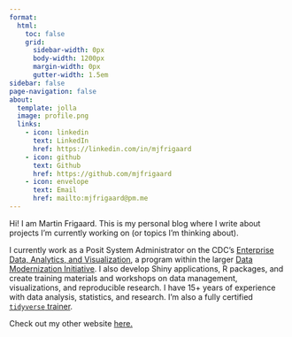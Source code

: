 ```yaml
---
format:
  html: 
    toc: false
    grid:
      sidebar-width: 0px
      body-width: 1200px
      margin-width: 0px
      gutter-width: 1.5em
sidebar: false
page-navigation: false
about:
  template: jolla
  image: profile.png
  links:
    - icon: linkedin
      text: LinkedIn
      href: https://linkedin.com/in/mjfrigaard
    - icon: github
      text: Github
      href: https://github.com/mjfrigaard
    - icon: envelope
      text: Email
      href: mailto:mjfrigaard@pm.me
---
```


Hi! I am Martin Frigaard. This is my personal blog where I write about projects I'm currently working on (or topics I'm thinking about). 

I currently work as a Posit System Administrator on the CDC's [Enterprise Data, Analytics, and Visualization](https://www.cdc.gov/surveillance/data-modernization/technologies/edav.html), a program within the larger [Data Modernization Initiative](https://www.cdc.gov/surveillance/data-modernization/index.html). I also develop Shiny applications, R packages, and create training materials and workshops on data management, visualizations, and reproducible research. I have 15+ years of experience with data analysis, statistics, and research. I'm also a fully certified [`tidyverse` trainer](https://education.rstudio.com/trainers/).

Check out my other website [here.](https://www.martinfrigaard.io/)
